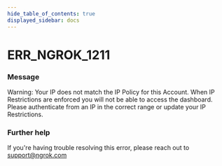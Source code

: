 ```yaml
---
hide_table_of_contents: true
displayed_sidebar: docs
---
```



# ERR_NGROK_1211

### Message

Warning: Your IP does not match the IP Policy for this Account. When IP Restrictions are enforced you will not be able to access the dashboard. Please authenticate from an IP in the correct range or update your IP Restrictions.

<ErrorDetails error="err_ngrok_1211" />

### Further help

If you're having trouble resolving this error, please reach out to [support@ngrok.com](mailto:support@ngrok.com?subject=Help%20with%20ERR_NGROK_1211)

